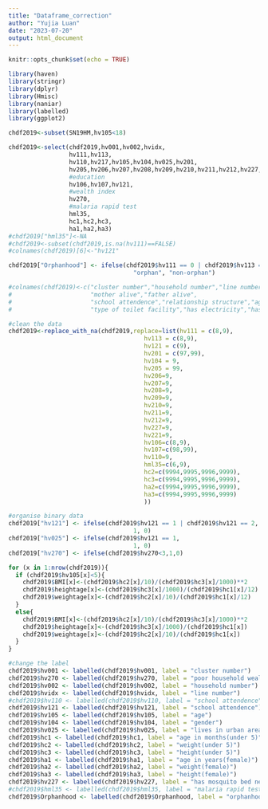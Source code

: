 ```yaml
---
title: "Dataframe_correction"
author: "Yujia Luan"
date: "2023-07-20"
output: html_document
---
```


```r
knitr::opts_chunk$set(echo = TRUE)
```

```r
library(haven)
library(stringr)
library(dplyr)
library(Hmisc)
library(naniar)
library(labelled)
library(ggplot2)
```

```r
chdf2019<-subset(SN19HM,hv105<18)

chdf2019<-select(chdf2019,hv001,hv002,hvidx,
                 hv111,hv113,
                 hv110,hv217,hv105,hv104,hv025,hv201,
                 hv205,hv206,hv207,hv208,hv209,hv210,hv211,hv212,hv227,hv221,hv243a,hv243b,hv243e,
                 #education
                 hv106,hv107,hv121,
                 #wealth index
                 hv270,
                 #malaria rapid test
                 hml35,
                 hc1,hc2,hc3,
                 ha1,ha2,ha3)
#chdf2019["hml35"]<-NA
#chdf2019<-subset(chdf2019,is.na(hv111)==FALSE)
#colnames(chdf2019)[6]<-"hv121"

```


```r
chdf2019["Orphanhood"] <- ifelse(chdf2019$hv111 == 0 | chdf2019$hv113 == 0, 
                                   "orphan", "non-orphan")

#colnames(chdf2019)<-c("cluster number","household number","line number",
#                      "mother alive","father alive",
#                      "school attendence","relationship structure","age","gender","type of #place of residence","source of drinking water",
#                      "type of toilet facility","has electricity","has radio","has #television","has refrigerator","has bicycle","has motorcycle","has car","has bednet","has #phone")
```


```r
#clean the data
chdf2019<-replace_with_na(chdf2019,replace=list(hv111 = c(8,9),
                                      hv113 = c(8,9),
                                      hv121 = c(9),
                                      hv201 = c(97,99),
                                      hv104 = 9,
                                      hv205 = 99,
                                      hv206=9,
                                      hv207=9,
                                      hv208=9,
                                      hv209=9,
                                      hv210=9,
                                      hv211=9,
                                      hv212=9,
                                      hv227=9,
                                      hv221=9,
                                      hv106=c(8,9),
                                      hv107=c(98,99),
                                      hv110=9,
                                      hml35=c(6,9),
                                      hc2=c(9994,9995,9996,9999),
                                      hc3=c(9994,9995,9996,9999),
                                      ha2=c(9994,9995,9996,9999),
                                      ha3=c(9994,9995,9996,9999)
                                      ))


```

```r
#organise binary data
chdf2019["hv121"] <- ifelse(chdf2019$hv121 == 1 | chdf2019$hv121 == 2, 
                                   1, 0)
chdf2019["hv025"] <- ifelse(chdf2019$hv121 == 1, 
                                   1, 0)
chdf2019["hv270"] <- ifelse(chdf2019$hv270<3,1,0)

```

```r
for (x in 1:nrow(chdf2019)){
  if (chdf2019$hv105[x]<5){
    chdf2019$BMI[x]<-(chdf2019$hc2[x]/10)/(chdf2019$hc3[x]/1000)**2
    chdf2019$heightage[x]<-(chdf2019$hc3[x]/1000)/(chdf2019$hc1[x]/12)
    chdf2019$weightage[x]<-(chdf2019$hc2[x]/10)/(chdf2019$hc1[x]/12)
  }
  else{
    chdf2019$BMI[x]<-(chdf2019$hc2[x]/10)/(chdf2019$hc3[x]/1000)**2
    chdf2019$heightage[x]<-(chdf2019$hc3[x]/1000)/(chdf2019$hc1[x])
    chdf2019$weightage[x]<-(chdf2019$hc2[x]/10)/(chdf2019$hc1[x])
  }
}
```

```r
#change the label
chdf2019$hv001 <- labelled(chdf2019$hv001, label = "cluster number")
chdf2019$hv270 <- labelled(chdf2019$hv270, label = "poor household wealth")
chdf2019$hv002 <- labelled(chdf2019$hv002, label = "household number")
chdf2019$hvidx <- labelled(chdf2019$hvidx, label = "line number")
#chdf2019$hv110 <- labelled(chdf2019$hv110, label = "school attendence")
chdf2019$hv121 <- labelled(chdf2019$hv121, label = "school attendence")
chdf2019$hv105 <- labelled(chdf2019$hv105, label = "age")
chdf2019$hv104 <- labelled(chdf2019$hv104, label = "gender")
chdf2019$hv025 <- labelled(chdf2019$hv025, label = "lives in urban area")
chdf2019$hc1 <- labelled(chdf2019$hc1, label = "age in months(under 5)")
chdf2019$hc2 <- labelled(chdf2019$hc2, label = "weight(under 5)")
chdf2019$hc3 <- labelled(chdf2019$hc3, label = "height(under 5)")
chdf2019$ha1 <- labelled(chdf2019$ha1, label = "age in years(female)")
chdf2019$ha2 <- labelled(chdf2019$ha2, label = "weight(female)")
chdf2019$ha3 <- labelled(chdf2019$ha3, label = "height(female)")
chdf2019$hv227 <- labelled(chdf2019$hv227, label = "has mosquito bed net for sleeping")
#chdf2019$hml35 <- labelled(chdf2019$hml35, label = "malaria rapid test")
chdf2019$Orphanhood <- labelled(chdf2019$Orphanhood, label = "orphanhood")

```

```r

```


